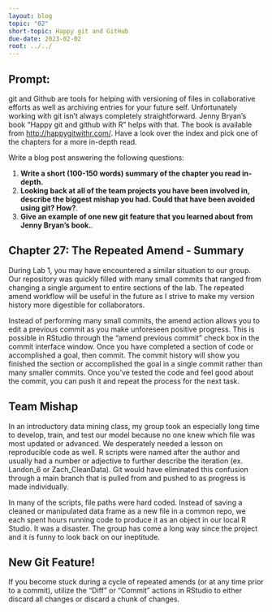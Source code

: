 ```yaml
---
layout: blog
topic: "02"
short-topic: Happy git and GitHub
due-date: 2023-02-02
root: ../../
---
```


## Prompt:

git and Github are tools for helping with versioning of files in collaborative efforts as well as archiving entries for your future self. Unfortunately working with git isn't always completely straightforward. Jenny Bryan's book "Happy git and github with R" helps with that. The book is available from <http://happygitwithr.com/>. Have a look over the index and pick one of the chapters for a more in-depth read.

Write a blog post answering the following questions:

1.  **Write a short (100-150 words) summary of the chapter you read in-depth.**
2.  **Looking back at all of the team projects you have been involved in, describe the biggest mishap you had. Could that have been avoided using git? How?**.
3.  **Give an example of one new git feature that you learned about from Jenny Bryan's book.**.

## Chapter 27: The Repeated Amend - Summary

During Lab 1, you may have encountered a similar situation to our group. Our repository was quickly filled with many small commits that ranged from changing a single argument to entire sections of the lab. The repeated amend workflow will be useful in the future as I strive to make my version history more digestible for collaborators.

Instead of performing many small commits, the amend action allows you to edit a previous commit as you make unforeseen positive progress. This is possible in RStudio through the "amend previous commit" check box in the commit interface window. Once you have completed a section of code or accomplished a goal, then commit. The commit history will show you finished the section or accomplished the goal in a single commit rather than many smaller commits. Once you've tested the code and feel good about the commit, you can push it and repeat the process for the next task.

## Team Mishap

In an introductory data mining class, my group took an especially long time to develop, train, and test our model because no one knew which file was most updated or advanced. We desperately needed a lesson on reproducible code as well. R scripts were named after the author and usually had a number or adjective to further describe the iteration (ex. Landon_6 or Zach_CleanData). Git would have eliminated this confusion through a main branch that is pulled from and pushed to as progress is made individually.

In many of the scripts, file paths were hard coded. Instead of saving a cleaned or manipulated data frame as a new file in a common repo, we each spent hours running code to produce it as an object in our local R Studio. It was a disaster. The group has come a long way since the project and it is funny to look back on our ineptitude.

## New Git Feature!

If you become stuck during a cycle of repeated amends (or at any time prior to a commit), utilize the "Diff" or "Commit" actions in RStudio to either discard all changes or discard a chunk of changes.
